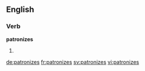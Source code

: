 ==English==

===Verb===
'''patronizes'''

# {{en-third-person singular of|patronize}}

[[de:patronizes]]
[[fr:patronizes]]
[[sv:patronizes]]
[[vi:patronizes]]